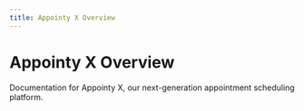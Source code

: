 ```yaml
---
title: Appointy X Overview
---
```


# Appointy X Overview

Documentation for Appointy X, our next-generation appointment scheduling platform. 